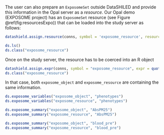 The user can also prepare an `ExposomeSet` outside DataSHILED and provide this information in the Opal server as a *resource*. Our Opal demo (EXPOSOME project) has an `ExposomeSet` resource (see Figure \@ref(fig:resourcesExpo)) that can be loaded into the study server as follows:

```r
datashield.assign.resource(conns, symbol = 'exposome_resource', resource = list(server1 = 'EXPOSOME.exposomeSet'))

ds.ls()
ds.class("exposome_resource")
```

Once on the study server, the resource has to be coerced into an R object

```r
datashield.assign.expr(conns, symbol = "exposome_resource", expr = quote(as.resource.object(exposome_resource)))
ds.class("exposome_resource")
```

In that case, both `exposome_object` and `exposome_resource` are containing the same information.


```r
ds.exposome_variables("exposome_object", "phenotypes")
ds.exposome_variables("exposome_resource", "phenotypes")
```


```r
ds.exposome_summary("exposome_object", "AbsPM25")
ds.exposome_summary("exposome_resource", "AbsPM25")
```

```r
ds.exposome_summary("exposome_object", "blood_pre")
ds.exposome_summary("exposome_resource", "blood_pre")
```